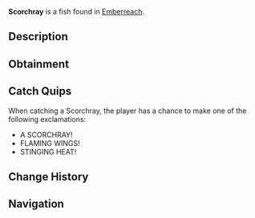 {{FishInfobox
|image          = Scorchray.png
|rarity         = Legendary
|sea            = Second Sea
|location       = [[Emberreach]]
|sublocation    = 
|sources        = Fishing Rod
|radar_location = 
|prog_speed     = -47
|xp             = 600
|weather        = Rain
|time           = Night
|season         = Spring
|bait           = Shrimp
|base_weight    = 264
|base_value     = 1260
|weight_range   = 162
|base_chance    = 24
|base_resil     = 23
}}
'''Scorchray''' is a {{Rarity|Legendary}} fish found in [[Emberreach]].

== Description ==
{{Description|A broad, dark creature, its edges flickering with fiery traces.|Bestiary Entry}}

== Obtainment ==
{{Description|It sweeps through the rainy embers of night.|Bestiary Hint}}
{{Fish Availability|
Emberreach/Surrounding Ocean
|top_rods      = 
Adventurer's Rod\157462.34\317167.36;
Free Spirit Rod\113979.48\193018.24;
Steady Rod\94322.1\104902.13;
Long Rod\90722.07\170892.59;
Frostfire Rod\90111.81\100219.58;
Buddy Bond Rod\84566.25\172934.6;
Firefly Rod\88170.63\215925.06;
Trident Rod\78994\125140.13;
Verdant Shear Rod\76508.31\141224.53;
Blazebringer Rod\74420.12\135213.97;
Ethereal Prism Rod\56095.51\96673.3;
Seraphic Rod\54233.66\95103.61;
No-Life Rod\53409.94\95961.17;
Rod Of The Exalted One\50691.68\87881.02;
Rod Of The Forgotten Fang\50197.1\89256.43;
Challenger's Rod\49383.33\90801.06;
Rod Of The Depths\47133.54\87451.83;
Depthseeker Rod\45798.26\88556.96;
Volcanic Rod\45522.96\86951.42;
Avalanche Rod\45206.35\87522.08;
Zeus Rod\45202.74\86339.78
|recommended   = Free Spirit Rod
}}

== Catch Quips ==
When catching a Scorchray, the player has a chance to make one of the following exclamations:
* A SCORCHRAY!
* FLAMING WINGS!
* STINGING HEAT!

== Change History ==
{{Change History|{{subst:Current Version}}}}

== Navigation ==
{{Fish Navbox|Emberreach}}